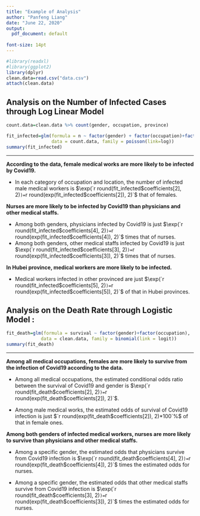 ```yaml
---
title: "Example of Analysis"
author: "Panfeng Liang"
date: "June 22, 2020"
output:
  pdf_document: default
  
font-size: 14pt
---
```


```r
#library(readxl)
#library(ggplot2)
library(dplyr)
clean.data=read.csv("data.csv")
attach(clean.data)
```



## Analysis on the Number of Infected Cases through Log Linear Model 

```r
count.data=clean.data %>% count(gender, occupation, province)

fit_infected=glm(formula = n ~ factor(gender) + factor(occupation)+factor(province), 
                 data = count.data, family = poisson(link=log))
summary(fit_infected)
```
****************************************

**According to the data, female medical works are more likely to be infected by Covid19.**

- In each category of occupation and location, the number of infected male medical workers is $\exp(`r round(fit_infected$coefficients[2], 2)`)= `r round(exp(fit_infected$coefficients[2]), 2)`$ that of females.

**Nurses are more likely to be infected by Covid19 than physicians and other medical staffs.**

- Among both genders, physicians infected by Covid19 is just $\exp(`r round(fit_infected$coefficients[4], 2)`)= `r round(exp(fit_infected$coefficients[4]), 2)`$ times that of nurses. 
- Among both genders, other medical staffs infected by Covid19 is just $\exp(`r round(fit_infected$coefficients[3], 2)`)= `r round(exp(fit_infected$coefficients[3]), 2)`$ times that of nurses. 

**In Hubei province, medical workers are more likely to be infected.**

- Medical workers infected in other provinced are just $\exp(`r round(fit_infected$coefficients[5], 2)`)= `r round(exp(fit_infected$coefficients[5]), 2)`$ of that in Hubei provinces.


## Analysis on the Death Rate through Logistic Model :

```r
fit_death=glm(formula = survival ~ factor(gender)+factor(occupation), 
             data = clean.data, family = binomial(link = logit))
summary(fit_death)

```

********************************************
**Among all medical occupations, females are more likely to survive from the infection of Covid19 according to the data.**

- Among all medical occupations, the estimated conditional odds ratio between the survival of Covid19 and gender is $\exp(`r round(fit_death$coefficients[2], 2)`)= `r round(exp(fit_death$coefficients[2]), 2)`$. 

- Among male medical works, the estimated odds of survival of Covid19 infection is just $`r round(exp(fit_death$coefficients[2]), 2)*100`\%$ of that in female ones.

  

**Among both genders of infected medical workers, nurses are more likely to survive than physicians and other medical staffs.**

- Among a specific gender, the estimated odds that physicians survive from Covid19 infection is $\exp(`r round(fit_death$coefficients[4], 2)`)= `r round(exp(fit_death$coefficients[4]), 2)`$ times the estimated odds for nurses.

- Among a specific gender, the estimated odds that other medical staffs survive from Covid19 infection is $\exp(`r round(fit_death$coefficients[3], 2)`)= `r round(exp(fit_death$coefficients[3]), 2)`$ times the estimated odds for nurses.
